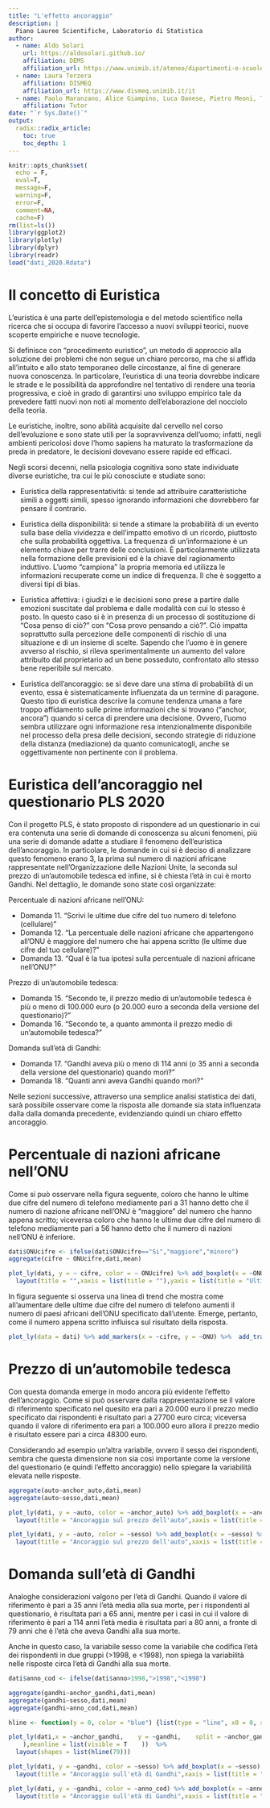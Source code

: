 ---
title: "L'effetto ancoraggio"
description: |
  Piano Lauree Scientifiche, Laboratorio di Statistica
author:
  - name: Aldo Solari
    url: https://aldosolari.github.io/
    affiliation: DEMS
    affiliation_url: https://www.unimib.it/ateneo/dipartimenti-e-scuole/alla-scoperta-%E2%80%A6/dipartimento-economia-metodi-quantitativi-e-strategie-impresa
  - name: Laura Terzera
    affiliation: DISMEQ
    affiliation_url: https://www.dismeq.unimib.it/it
  - name: Paolo Maranzano, Alice Giampino, Luca Danese, Pietro Meoni, Tommaso Monti e Sara Pigazzini
    affiliation: Tutor
date: "`r Sys.Date()`"
output:
  radix::radix_article:
    toc: true
    toc_depth: 1
---


```{r startup, include = FALSE, message = FALSE, warning = FALSE}
knitr::opts_chunk$set(
  echo = F, 
  eval=T, 
  message=F, 
  warning=F, 
  error=F, 
  comment=NA, 
  cache=F)
rm(list=ls())
library(ggplot2)
library(plotly)
library(dplyr)
library(readr)
load("dati_2020.Rdata")
```

# Il concetto di Euristica

L'euristica è una parte dell'epistemologia e del metodo scientifico nella ricerca che si occupa di favorire l'accesso a nuovi sviluppi teorici, nuove scoperte empiriche e nuove tecnologie.

Si definisce con "procedimento euristico", un metodo di approccio alla soluzione dei problemi che non segue un chiaro percorso, ma che si affida all'intuito e allo stato temporaneo delle circostanze, al fine di generare nuova conoscenza. In particolare, l'euristica di una teoria dovrebbe indicare le strade e le possibilità da approfondire nel tentativo di rendere una teoria progressiva, e cioè in grado di garantirsi uno sviluppo empirico tale da prevedere fatti nuovi non noti al momento dell'elaborazione del nocciolo della teoria.

Le euristiche, inoltre, sono abilità acquisite dal cervello nel corso dell'evoluzione e sono state utili per la sopravvivenza dell'uomo; infatti, negli ambienti pericolosi dove l'homo sapiens ha maturato la trasformazione da preda in predatore, le decisioni dovevano essere rapide ed efficaci.

Negli scorsi decenni, nella psicologia cognitiva sono state individuate diverse euristiche, tra cui le più conosciute e studiate sono:

* Euristica della rappresentatività: si tende ad attribuire caratteristiche simili a oggetti simili, spesso ignorando informazioni che dovrebbero far pensare il contrario.

* Euristica della disponibilità: si tende a stimare la probabilità di un evento sulla base della vividezza e dell'impatto emotivo di un ricordo, piuttosto che sulla probabilità oggettiva. La frequenza di un'informazione è un elemento chiave per trarre delle conclusioni. È particolarmente utilizzata nella formazione delle previsioni ed è la chiave del ragionamento induttivo. L'uomo “campiona” la propria memoria ed utilizza le informazioni recuperate come un indice di frequenza. Il che è soggetto a diversi tipi di bias.

* Euristica affettiva: i giudizi e le decisioni sono prese a partire dalle emozioni suscitate dal problema e dalle modalità con cui lo stesso è posto. In questo caso si è in presenza di un processo di sostituzione di “Cosa penso di ciò?” con “Cosa provo pensando a ciò?”. Ciò impatta soprattutto sulla percezione delle componenti di rischio di una situazione e di un insieme di scelte. Sapendo che l'uomo è in genere avverso al rischio, si rileva sperimentalmente un aumento del valore attribuito dal proprietario ad un bene posseduto, confrontato allo stesso bene reperibile sul mercato.

* Euristica dell'ancoraggio: se si deve dare una stima di probabilità di un evento, essa è sistematicamente influenzata da un termine di paragone. Questo tipo di euristica descrive la comune tendenza umana a fare troppo affidamento sulle prime informazioni che si trovano (“anchor, ancora”) quando si cerca di prendere una decisione. Ovvero, l'uomo sembra utilizzare ogni informazione resa intenzionalmente disponibile nel processo della presa delle decisioni, secondo strategie di riduzione della distanza (mediazione) da quanto comunicatogli, anche se oggettivamente non pertinente con il problema.


# Euristica dell'ancoraggio nel questionario PLS 2020

Con il progetto PLS, è stato proposto di rispondere ad un questionario in cui era contenuta una serie di domande di conoscenza su alcuni fenomeni, più una serie di domande adatte a studiare il fenomeno dell'euristica dell'ancoraggio. In particolare, le domande in cui si è deciso di analizzare questo fenomeno erano 3, la prima sul numero di nazioni africane rappresentate nell'Organizzazione delle Nazioni Unite, la seconda sul prezzo di un'automobile tedesca ed infine, si è chiesta l'età in cui è morto Gandhi. Nel dettaglio, le domande sono state così organizzate:

Percentuale di nazioni africane nell'ONU:

* Domanda 11. "Scrivi le ultime due cifre del tuo numero di telefono (cellulare)"
* Domanda 12. "La percentuale delle nazioni africane che appartengono all'ONU è maggiore del numero che hai appena scritto (le ultime due cifre del tuo cellulare)?"
* Domanda 13. "Qual è la tua ipotesi sulla percentuale di nazioni africane nell'ONU?"

Prezzo di un'automobile tedesca:

* Domanda 15. "Secondo te, il prezzo medio di un'automobile tedesca è più o meno di 100.000 euro (o 20.000 euro a seconda della versione del questionario)?"
* Domanda 16. "Secondo te, a quanto ammonta il prezzo medio di un'automobile tedesca?"

Domanda sull'età di Gandhi:

* Domanda 17. "Gandhi aveva più o meno di 114 anni (o 35 anni a seconda della versione del questionario) quando morì?"
* Domanda 18. "Quanti anni aveva Gandhi quando morì?"


Nelle sezioni successive, attraverso una semplice analisi statistica dei dati, sarà possibile osservare come la risposta alle domande sia stata influenzata dalla dalla domanda precedente, evidenziando quindi un chiaro effetto ancoraggio.


# Percentuale di nazioni africane nell'ONU

Come si può osservare nella figura seguente, coloro che hanno le ultime due cifre del numero di telefono mediamente pari a 31 hanno detto che il numero di nazione africane nell'ONU è "maggiore" del numero che hanno appena scritto; viceversa coloro che hanno le ultime due cifre del numero di telefono mediamente pari a 56 hanno detto che il numero di nazioni nell'ONU è inferiore.

```{r}
dati$ONUcifre <- ifelse(dati$ONUcifre=="Si","maggiore","minore")
aggregate(cifre ~ ONUcifre,dati,mean)
```

```{r}
plot_ly(dati, y = ~ cifre, color = ~ ONUcifre) %>% add_boxplot(x = ~ONUcifre) %>%
  layout(title = "",xaxis = list(title = ""),yaxis = list(title = "Ultime due cifre del numero di telefono"))
```

In figura seguente si osserva una linea di trend che mostra come all'aumentare delle ultime due cifre del numero di telefono aumenti il numero di paesi africani dell'ONU specificato dall'utente. Emerge, pertanto, come il numero appena scritto influisca sul risultato della risposta.

```{r}
plot_ly(data = dati) %>% add_markers(x = ~cifre, y = ~ONU) %>%  add_trace(x = lowess(dati$cifre,dati$ONU,f = .4)$x,y = lowess(dati$cifre,dati$ONU,f = .3)$y)
```

# Prezzo di un'automobile tedesca 

Con questa domanda emerge in modo ancora più evidente l'effetto dell'ancoraggio. Come si può osservare dalla rappresentazione se il valore di riferimento specificato nel quesito era pari a 20.000 euro il prezzo medio specificato dai rispondenti è risultato pari a 27700 euro circa; viceversa quando il valore di riferimento era pari a 100.000 euro allora il prezzo medio è risultato essere pari a circa 48300 euro.

Considerando ad esempio un'altra variabile, ovvero il sesso dei rispondenti, sembra che questa dimensione non sia così importante come la versione del questionario (e quindi l'effetto ancoraggio) nello spiegare la variabilità elevata nelle risposte.

```{r}
aggregate(auto~anchor_auto,dati,mean)
aggregate(auto~sesso,dati,mean)
```

```{r}
plot_ly(dati, y = ~auto, color = ~anchor_auto) %>% add_boxplot(x = ~anchor_auto) %>%
  layout(title = "Ancoraggio sul prezzo dell'auto",xaxis = list(title = ""),yaxis = list(title = "Prezzo"))
```

```{r}
plot_ly(dati, y = ~auto, color = ~sesso) %>% add_boxplot(x = ~sesso) %>%
  layout(title = "Ancoraggio sul prezzo dell'auto",xaxis = list(title = ""),yaxis = list(title = "Prezzo"))
```


# Domanda sull'età di Gandhi

Analoghe considerazioni valgono per l'età di Gandhi. Quando il valore di riferimento è pari a 35 anni l'età media alla sua morte, per i rispondenti al questionario, è risultata pari a 65 anni, mentre per i casi in cui il valore di riferimento è pari a 114 anni l'età media è risultata pari a 80 anni, a fronte di 79 anni che è l'età che aveva Gandhi alla sua morte.

Anche in questo caso, la variabile sesso come la variabile che codifica l'età dei rispondenti in due gruppi (>1998, e <1998), non spiega la variabilità nelle risposte circa l'età di Gandhi alla sua morte.


```{r}
dati$anno_cod <- ifelse(dati$anno>1998,">1998","<1998")

aggregate(gandhi~anchor_gandhi,dati,mean)
aggregate(gandhi~sesso,dati,mean)
aggregate(gandhi~anno_cod,dati,mean)
```

```{r}
hline <- function(y = 0, color = "blue") {list(type = "line", x0 = 0, x1 = 1, xref = "paper",y0 = y, y1 = y,     line = list(color = color))}

plot_ly(dati,x = ~anchor_gandhi,    y = ~gandhi,    split = ~anchor_gandhi,    type = 'violin',    box = list(      visible = T
    ),meanline = list(visible = T    ))  %>%
  layout(shapes = list(hline(79)))
```

```{r}
plot_ly(dati, y = ~gandhi, color = ~sesso) %>% add_boxplot(x = ~sesso) %>%
  layout(title = "Ancoraggio sull'età di Gandhi",xaxis = list(title = ""),yaxis = list(title = "Età"))
```

```{r}
plot_ly(dati, y = ~gandhi, color = ~anno_cod) %>% add_boxplot(x = ~anno_cod) %>%
  layout(title = "Ancoraggio sull'età di Gandhi",xaxis = list(title = ""),yaxis = list(title = "Età"))
```

